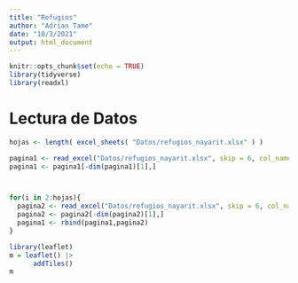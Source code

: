 ```yaml
---
title: "Refugios"
author: "Adrian Tame"
date: "10/3/2021"
output: html_document
---
```


```r
knitr::opts_chunk$set(echo = TRUE)
library(tidyverse)
library(readxl)
```

# Lectura de Datos

```r
hojas <- length( excel_sheets( "Datos/refugios_nayarit.xlsx" ) )
```


```r
pagina1 <- read_excel("Datos/refugios_nayarit.xlsx", skip = 6, col_names = c("No.", "Refugio", "Municipio", "Direccion", "Uso del Inmueble", "Servicios", "Capacidad de Personas", "Latitud", "Longitud", "Altitud", "Responsable", "Telefono"), na = "na")
pagina1 <- pagina1[-dim(pagina1)[1],]



for(i in 2:hojas){
  pagina2 <- read_excel("Datos/refugios_nayarit.xlsx", skip = 6, col_names = c("No.", "Refugio", "Municipio", "Direccion", "Uso del Inmueble", "Servicios", "Capacidad de Personas", "Latitud", "Longitud", "Altitud", "Responsable", "Telefono"), sheet = i)
  pagina2 <- pagina2[-dim(pagina2)[1],]
  pagina1 <- rbind(pagina1,pagina2)
}

```



```r
library(leaflet)
m = leaflet() |>
      addTiles()
m
```



